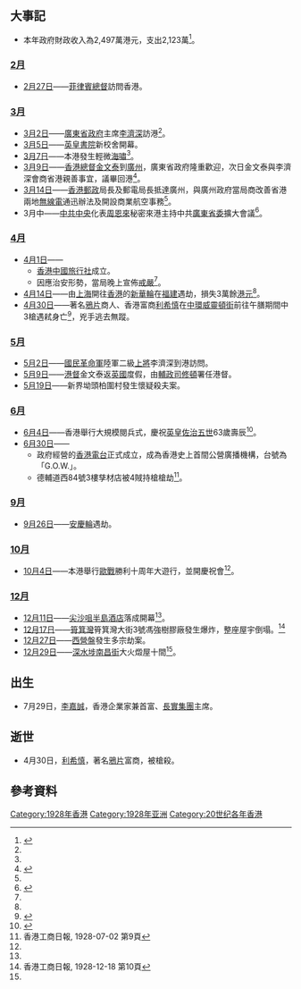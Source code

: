 {{HKYearTOC|1928}}											
{{C20YearInTopic|1928年}}											
{{香港歷史}}

== 大事記 ==
*本年政府財政收入為2,497萬港元，支出2,123萬<ref>{{cite book |author=湯開建 蕭國健 陳佳榮 |year=1998年 |title=《香港6000年（遠古－1997）》 |page=頁425 |publisher=麒麟書業有限公司 |quote= |isbn=9622321232}}{{zh-hant}}</ref>。

=== [[2月|2月]] ===
*[[2月27日|2月27日]]——[[菲律賓總督|菲律賓總督]]訪問香港。

=== [[3月|3月]] ===
*[[3月2日|3月2日]]——[[廣東省政府|廣東省政府]]主席[[李濟深|李濟深]]訪港<ref name="香港6000年"/>。
*[[3月5日|3月5日]]——[[英皇書院|英皇書院]]新校舍開幕。
*[[3月7日|3月7日]]——本港發生輕微[[海嘯|海嘯]]<ref name="香港6000年"/>。
*[[3月9日|3月9日]]——[[香港總督|香港總督]][[金文泰|金文泰]]到[[廣州|廣州]]，廣東省政府隆重歡迎，次日金文泰與李濟深會商省港親善事宜，議畢回港<ref name="民">{{cite book |editors=[[李新_(1918年)|李新]]總主編，[[中國社會科學院|中國社會科學院]]近代史研究所[[中華民國史|中華民國史]]研究室，韓信夫、姜克夫主編 |title=《中華民國史大事記》 |location=北京 |publisher=[[中華書局|中華書局]] |year=2011 |isbn=9787101079982 }}</ref>{{rp|2980}}。
*[[3月14日|3月14日]]——[[香港郵政|香港郵政]]局長及郵電局長抵達廣州，與廣州政府當局商改善省港兩地[[無線電|無線電]]通迅辦法及開設商業航空事務<ref name="民"/>{{rp|2985}}。
*3月中——[[中共中央|中共中央]]化表[[周恩來|周恩來]]秘密來港主持中共[[廣東省委|廣東省委]]擴大會議<ref name="香港6000年">{{cite book |author=湯開建 蕭國健 陳佳榮 |year=1998 |title=《香港6000年（遠古－1997）》 |page=頁424 |publisher=麒麟書業 |isbn=9622321232}}{{zh-hant}}</ref>。

=== [[4月|4月]] ===
*[[4月1日|4月1日]]——
**[[香港中國旅行社|香港中國旅行社]]成立。
**因應治安形勢，當局晚上宣佈[[戒嚴|戒嚴]]<ref name="香港6000年"/>。
*[[4月14日|4月14日]]——由[[上海|上海]]開往[[香港|香港]]的[[新華輪|新華輪]]在[[福建|福建]]遇劫，損失3萬餘[[港元|港元]]<ref name="香港6000年"/>。
*[[4月30日|4月30日]]——著名[[鴉片|鴉片]]商人、香港富商[[利希慎|利希慎]]在[[中環|中環]][[威靈頓街|威靈頓街]]前往午膳期間中3槍遇弒身亡<ref>{{cite web |title=利希慎被刺斃命 連擊三槍 兇手未獲 |publisher=[[工商日報|工商日報]]第叁張第二版 |date=1928-05-01 }}{{zh-hant}}</ref>，兇手逃去無蹤。

===[[5月|5月]]===
*[[5月2日|5月2日]]——[[國民革命軍|國民革命軍]]陸軍二級[[上將|上將]]李濟深到港訪問。
*[[5月9日|5月9日]]——[[港督|港督]]金文泰返[[英國|英國]]度假，由[[輔政司|輔政司]][[修頓|修頓]]署任港督。
*[[5月19日|5月19日]]——新界坳頭柏圍村發生懷疑殺夫案。

===[[6月|6月]]===
*[[6月4日|6月4日]]——香港舉行大規模閱兵式，慶祝[[英国君主|英皇]][[佐治五世|佐治五世]]63歲壽辰<ref>{{cite web |title=昨日慶祝英皇壽辰情形  |publisher=[[華字日報|華字日報]]第二張第三版 |date=1928-06-05 }}{{zh-hant}}</ref>。
*[[6月30日|6月30日]]——
**政府經營的[[香港電台|香港電台]]正式成立，成為香港史上首間公營廣播機構，台號為「G.O.W.」。
**德輔道西84號3樓孳材店被4賊持槍槍劫<REF>香港工商日報, 1928-07-02 第9頁</REF>。

=== [[9月|9月]] ===
*[[9月26日|9月26日]]——[[安慶輪|安慶輪]]遇劫。

===[[10月|10月]]===
*[[10月4日|10月4日]]——本港舉行[[一戰|歐戰]]勝利十周年大遊行，並開慶祝會<ref name="香港6000年"/>。

===[[12月|12月]]===
*[[12月11日|12月11日]]——[[尖沙咀|尖沙咀]][[半島酒店|半島酒店]]落成開幕<ref name="香港6000年"/>。
*[[12月17日|12月17日]]——[[筲箕灣|筲箕灣]]筲箕灣大街3號馮強樹膠廠發生爆炸，整座屋宇倒塌。<REF>香港工商日報, 1928-12-18 第10頁</REF>
*[[12月27日|12月27日]]——[[西營盤|西營盤]]發生多宗劫案。
*[[12月29日|12月29日]]——[[深水埗|深水埗]][[南昌街_(香港)|南昌街]]大火燬屋十間<ref name="香港6000年"/>。

== 出生 ==
*7月29日，[[李嘉誠|李嘉誠]]，香港企業家兼首富、[[長實集團|長實集團]]主席。

== 逝世 ==
*4月30日，[[利希慎|利希慎]]，著名[[鴉片|鴉片]]富商，被槍殺。

==參考資料==
{{Reflist|2}}

[[Category:1928年香港|Category:1928年香港]]
[[Category:1928年亚洲|Category:1928年亚洲]]
[[Category:20世纪各年香港|Category:20世纪各年香港]]